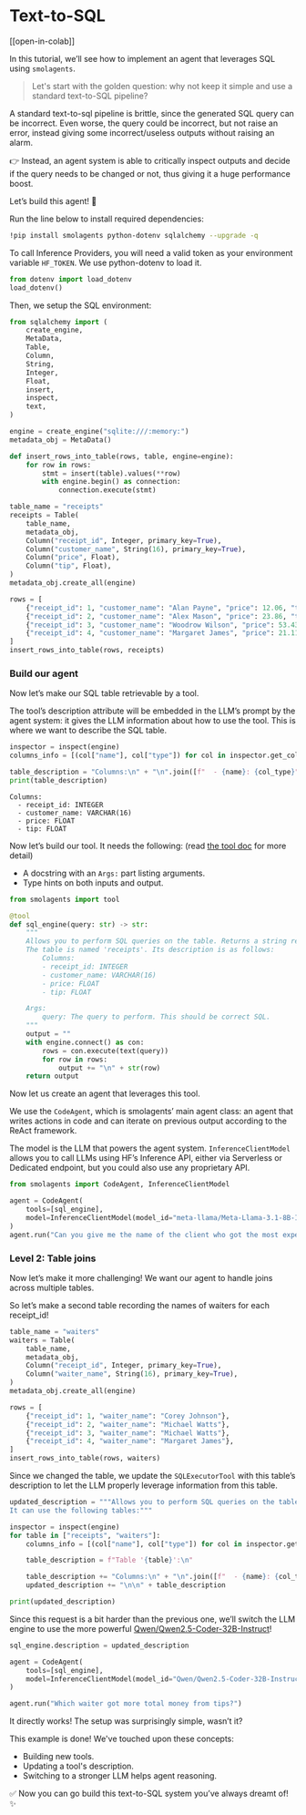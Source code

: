 <!--Copyright 2024 The HuggingFace Team. All rights reserved.

Licensed under the Apache License, Version 2.0 (the "License"); you may not use this file except in compliance with
the License. You may obtain a copy of the License at

http://www.apache.org/licenses/LICENSE-2.0

Unless required by applicable law or agreed to in writing, software distributed under the License is distributed on
an "AS IS" BASIS, WITHOUT WARRANTIES OR CONDITIONS OF ANY KIND, either express or implied. See the License for the
specific language governing permissions and limitations under the License.

⚠️ Note that this file is in Markdown but contain specific syntax for our doc-builder (similar to MDX) that may not be
rendered properly in your Markdown viewer.

-->
# Text-to-SQL

[[open-in-colab]]

In this tutorial, we’ll see how to implement an agent that leverages SQL using `smolagents`.

> Let's start with the golden question: why not keep it simple and use a standard text-to-SQL pipeline?

A standard text-to-sql pipeline is brittle, since the generated SQL query can be incorrect. Even worse, the query could be incorrect, but not raise an error, instead giving some incorrect/useless outputs without raising an alarm.

👉 Instead, an agent system is able to critically inspect outputs and decide if the query needs to be changed or not, thus giving it a huge performance boost.

Let’s build this agent! 💪

Run the line below to install required dependencies:
```bash
!pip install smolagents python-dotenv sqlalchemy --upgrade -q
```
To call Inference Providers, you will need a valid token as your environment variable `HF_TOKEN`.
We use python-dotenv to load it.
```py
from dotenv import load_dotenv
load_dotenv()
```

Then, we setup the SQL environment:
```py
from sqlalchemy import (
    create_engine,
    MetaData,
    Table,
    Column,
    String,
    Integer,
    Float,
    insert,
    inspect,
    text,
)

engine = create_engine("sqlite:///:memory:")
metadata_obj = MetaData()

def insert_rows_into_table(rows, table, engine=engine):
    for row in rows:
        stmt = insert(table).values(**row)
        with engine.begin() as connection:
            connection.execute(stmt)

table_name = "receipts"
receipts = Table(
    table_name,
    metadata_obj,
    Column("receipt_id", Integer, primary_key=True),
    Column("customer_name", String(16), primary_key=True),
    Column("price", Float),
    Column("tip", Float),
)
metadata_obj.create_all(engine)

rows = [
    {"receipt_id": 1, "customer_name": "Alan Payne", "price": 12.06, "tip": 1.20},
    {"receipt_id": 2, "customer_name": "Alex Mason", "price": 23.86, "tip": 0.24},
    {"receipt_id": 3, "customer_name": "Woodrow Wilson", "price": 53.43, "tip": 5.43},
    {"receipt_id": 4, "customer_name": "Margaret James", "price": 21.11, "tip": 1.00},
]
insert_rows_into_table(rows, receipts)
```

### Build our agent

Now let’s make our SQL table retrievable by a tool.

The tool’s description attribute will be embedded in the LLM’s prompt by the agent system: it gives the LLM information about how to use the tool. This is where we want to describe the SQL table.

```py
inspector = inspect(engine)
columns_info = [(col["name"], col["type"]) for col in inspector.get_columns("receipts")]

table_description = "Columns:\n" + "\n".join([f"  - {name}: {col_type}" for name, col_type in columns_info])
print(table_description)
```

```text
Columns:
  - receipt_id: INTEGER
  - customer_name: VARCHAR(16)
  - price: FLOAT
  - tip: FLOAT
```

Now let’s build our tool. It needs the following: (read [the tool doc](../tutorials/tools) for more detail)
- A docstring with an `Args:` part listing arguments.
- Type hints on both inputs and output.

```py
from smolagents import tool

@tool
def sql_engine(query: str) -> str:
    """
    Allows you to perform SQL queries on the table. Returns a string representation of the result.
    The table is named 'receipts'. Its description is as follows:
        Columns:
        - receipt_id: INTEGER
        - customer_name: VARCHAR(16)
        - price: FLOAT
        - tip: FLOAT

    Args:
        query: The query to perform. This should be correct SQL.
    """
    output = ""
    with engine.connect() as con:
        rows = con.execute(text(query))
        for row in rows:
            output += "\n" + str(row)
    return output
```

Now let us create an agent that leverages this tool.

We use the `CodeAgent`, which is smolagents’ main agent class: an agent that writes actions in code and can iterate on previous output according to the ReAct framework.

The model is the LLM that powers the agent system. `InferenceClientModel` allows you to call LLMs using HF’s Inference API, either via Serverless or Dedicated endpoint, but you could also use any proprietary API.

```py
from smolagents import CodeAgent, InferenceClientModel

agent = CodeAgent(
    tools=[sql_engine],
    model=InferenceClientModel(model_id="meta-llama/Meta-Llama-3.1-8B-Instruct"),
)
agent.run("Can you give me the name of the client who got the most expensive receipt?")
```

### Level 2: Table joins

Now let’s make it more challenging! We want our agent to handle joins across multiple tables.

So let’s make a second table recording the names of waiters for each receipt_id!

```py
table_name = "waiters"
waiters = Table(
    table_name,
    metadata_obj,
    Column("receipt_id", Integer, primary_key=True),
    Column("waiter_name", String(16), primary_key=True),
)
metadata_obj.create_all(engine)

rows = [
    {"receipt_id": 1, "waiter_name": "Corey Johnson"},
    {"receipt_id": 2, "waiter_name": "Michael Watts"},
    {"receipt_id": 3, "waiter_name": "Michael Watts"},
    {"receipt_id": 4, "waiter_name": "Margaret James"},
]
insert_rows_into_table(rows, waiters)
```
Since we changed the table, we update the `SQLExecutorTool` with this table’s description to let the LLM properly leverage information from this table.

```py
updated_description = """Allows you to perform SQL queries on the table. Beware that this tool's output is a string representation of the execution output.
It can use the following tables:"""

inspector = inspect(engine)
for table in ["receipts", "waiters"]:
    columns_info = [(col["name"], col["type"]) for col in inspector.get_columns(table)]

    table_description = f"Table '{table}':\n"

    table_description += "Columns:\n" + "\n".join([f"  - {name}: {col_type}" for name, col_type in columns_info])
    updated_description += "\n\n" + table_description

print(updated_description)
```
Since this request is a bit harder than the previous one, we’ll switch the LLM engine to use the more powerful [Qwen/Qwen2.5-Coder-32B-Instruct](https://huggingface.co/Qwen/Qwen2.5-Coder-32B-Instruct)!

```py
sql_engine.description = updated_description

agent = CodeAgent(
    tools=[sql_engine],
    model=InferenceClientModel(model_id="Qwen/Qwen2.5-Coder-32B-Instruct"),
)

agent.run("Which waiter got more total money from tips?")
```
It directly works! The setup was surprisingly simple, wasn’t it?

This example is done! We've touched upon these concepts:
- Building new tools.
- Updating a tool's description.
- Switching to a stronger LLM helps agent reasoning.

✅ Now you can go build this text-to-SQL system you’ve always dreamt of! ✨